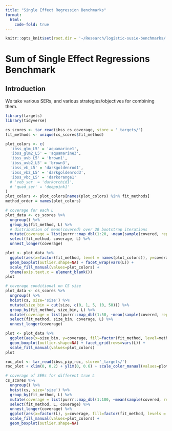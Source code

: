 ```yaml
---
title: "Single Effect Regression Benchmarks"
format:
  html: 
    code-fold: true
---
```


```r
knitr::opts_knit$set(root.dir = '~/Research/logistic-susie-benchmarks/')
```

# Sum of Single Effect Regressions Benchmark

## Introduction

We take various SERs, and various strategies/objectives for combining them.

```r
library(targets)
library(tidyverse)

cs_scores <- tar_read(ibss_cs_coverage, store = '_targets/')
fit_methods <- unique(cs_scores$fit_method)

plot_colors <- c(
  'ibss_glm_L5' = 'aquamarine1', 
  'ibss_glm2_L5' = 'aquamarine3', 
  'ibss_uvb_L5' = 'brown1', 
  'ibss_uvb2_L5' = 'brown3', 
  'ibss_vb_L5' = 'darkgoldenrod1', 
  'ibss_vb2_L5' = 'darkgoldenrod3',
  'ibss_vbc_L5' = 'darkorange1'
  # 'veb_ser' = 'darkorchid1',
  # 'quad_ser' = 'deeppink1'
)
plot_colors <- plot_colors[names(plot_colors) %in% fit_methods]
method_order = names(plot_colors)

# coverage for each L
plot_data <- cs_scores %>%
  ungroup() %>%
  group_by(fit_method, L) %>%
  # distribution of mean(covered) over 20 bootstrap iterations
  mutate(coverage = list(purrr::map_dbl(1:20, ~mean(sample(covered, replace = T))))) %>%
  select(fit_method, coverage, L) %>%
  unnest_longer(coverage)
```

```r
plot <- plot_data %>%
  ggplot(aes(x=factor(fit_method, level = names(plot_colors)), y=coverage, fill=fit_method)) +
  geom_boxplot(outlier.shape=NA) + facet_wrap(vars(L)) +
  scale_fill_manual(values=plot_colors) +
  theme(axis.text.x = element_blank())
plot
```



```r
# coverage conditional on CS size
plot_data <- cs_scores %>%
  ungroup() %>%
  hoist(cs, size='size') %>%
  mutate(size_bin = cut(size, c(0, 1, 5, 10, 50))) %>%
  group_by(fit_method, size_bin, L) %>%
  mutate(coverage = list(purrr::map_dbl(1:50, ~mean(sample(covered, replace = T))))) %>%
  select(fit_method, size_bin, coverage, L) %>%
  unnest_longer(coverage)

plot <- plot_data %>% 
  ggplot(aes(x=size_bin, y=coverage, fill=factor(fit_method, level=method_order))) +
  geom_boxplot(outlier.shape=NA) + facet_grid(rows=vars(L)) +
  scale_fill_manual(values=plot_colors)
plot
```


```r
roc_plot <- tar_read(ibss_pip_roc, store='_targets/')
roc_plot + xlim(0, 0.2) + ylim(0, 0.6) + scale_color_manual(values=plot_colors)
```

```r
# coverage of SERs for different true L
cs_scores %>%
  ungroup() %>%
  hoist(cs, size='size') %>%
  group_by(fit_method, L) %>%
  mutate(coverage = list(purrr::map_dbl(1:100, ~mean(sample(covered, replace = T))))) %>%
  select(fit_method, L, coverage) %>%
  unnest_longer(coverage) %>%
  ggplot(aes(x=factor(L), y=coverage, fill=factor(fit_method, levels = method_order))) +
  scale_fill_manual(values=plot_colors) + 
  geom_boxplot(outlier.shape=NA)
```
